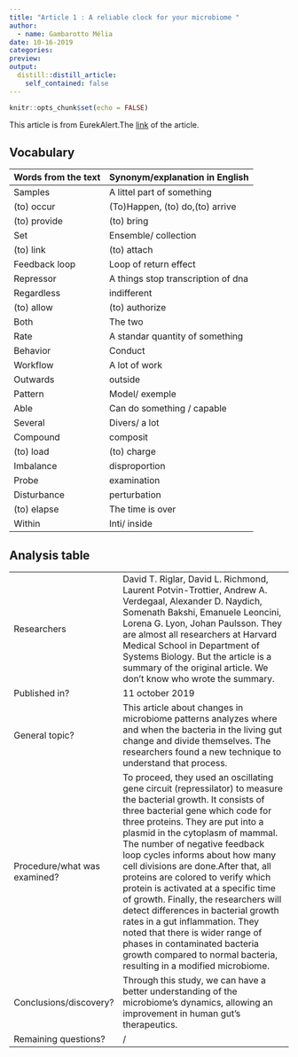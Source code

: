 ```yaml
---
title: "Article 1 : A reliable clock for your microbiome "
author:
  - name: Gambarotto Mélia
date: 10-16-2019
categories:
preview: 
output:
  distill::distill_article:
    self_contained: false
---
```


```r
knitr::opts_chunk$set(echo = FALSE)
```


This article is from EurekAlert.The [link]( https://www.eurekalert.org/pub_releases/2019-10/wifb-arc101019.php) of the article.




## Vocabulary 

| Words from the text | Synonym/explanation in English |
| ------------------- | ------------------------------ |
| Samples            | A littel part of something          |
| (to) occur         |   (To)Happen, (to) do,(to) arrive|
|(to) provide         |  (to) bring |
| Set                 |Ensemble/ collection |
| (to) link           |(to) attach |
| Feedback loop       |Loop of return effect  |
| Repressor          |  A things stop transcription of dna |
| Regardless         |  indifferent |
| (to) allow          | (to) authorize  |
| Both                | The two  |
| Rate               |A standar quantity of something   |
| Behavior  |  Conduct|
|  Workflow | A lot of work |
| Outwards  | outside |
|  Pattern |Model/ exemple  |
| Able  |  Can do something / capable |
| Several |   Divers/ a lot |
| Compound  | composit  | 
| (to) load   | (to) charge  |
| Imbalance  | disproportion  |
| Probe |  examination |
| Disturbance  |  perturbation|
| (to) elapse  | The time is over  |
| Within  |  Inti/ inside |



## Analysis table 

|                              |                                                                     |
| ---------------------------- | ------------------------------------------------------------------- |
| Researchers                  | David T. Riglar, David L. Richmond, Laurent Potvin-Trottier, Andrew A. Verdegaal, Alexander D. Naydich, Somenath Bakshi, Emanuele Leoncini, Lorena G. Lyon, Johan Paulsson. They are almost all researchers at Harvard Medical School in Department of Systems Biology. But the article is a summary of the original article. We don’t know who wrote the summary.|
| Published in?                |      11 october 2019                                                 |
| General topic?               |          This article about changes in microbiome patterns analyzes where and when the bacteria in the living gut change and divide themselves. The researchers found a new technique to understand that process.             |
| Procedure/what was examined? | To proceed, they used an oscillating gene circuit (repressilator) to measure the bacterial growth. It consists of three bacterial gene which code for three proteins. They are put into a plasmid in the cytoplasm of mammal. The number of negative feedback loop cycles informs about how many cell divisions are done.After that, all proteins are colored to verify which protein is activated at a specific time of growth. Finally, the researchers will detect differences in bacterial growth rates in a gut inflammation. They noted that there is wider range of phases in contaminated bacteria growth compared to normal bacteria, resulting in a modified microbiome. |
| Conclusions/discovery?       |    Through this study, we can have a better understanding of the microbiome’s dynamics, allowing an improvement in human gut’s therapeutics.   |
| Remaining questions?         | / |






